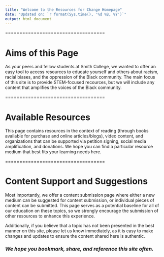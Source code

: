 ```yaml
---
title: "Welcome to the Resources for Change Homepage"
date: "Updated on: `r format(Sys.time(), '%d %B, %Y')`"
output: html_document
---
```



===================================


# Aims of this Page 

As your peers and fellow students at Smith College, we wanted to offer an easy tool to access resources to educate yourself and others about racism, racial biases, and the oppression of the Black community. The main focus of this site is to provide STEM-focused recources, but we will include any content that amplifies the voices of the Black community. 


===================================


# Available Resources

This page contains resources in the context of reading (through books available for purchase and online articles/blogs), video content, and organizations that can be supported via petition signing, social media amplification, and donations. We hope you can find a particular resource medium that best fits your learning needs here. 


===================================


# Content Support and Suggestions 

Most importantly, we offer a content submission page where either a new medium can be suggested for content submission, or individual pieces of content can be submitted. This page serves as a potential baseline for all of our education on these topics, so we strongly encourage the submission of other resources to enhance this experience. 

Additionally, if you believe that a topic has not been presented in the best manner on this site, please let us know immediately, as it is easy to make changes and updates to ensure the content shared here is authentic. 

### _We hope you bookmark, share, and reference this site often._ 





